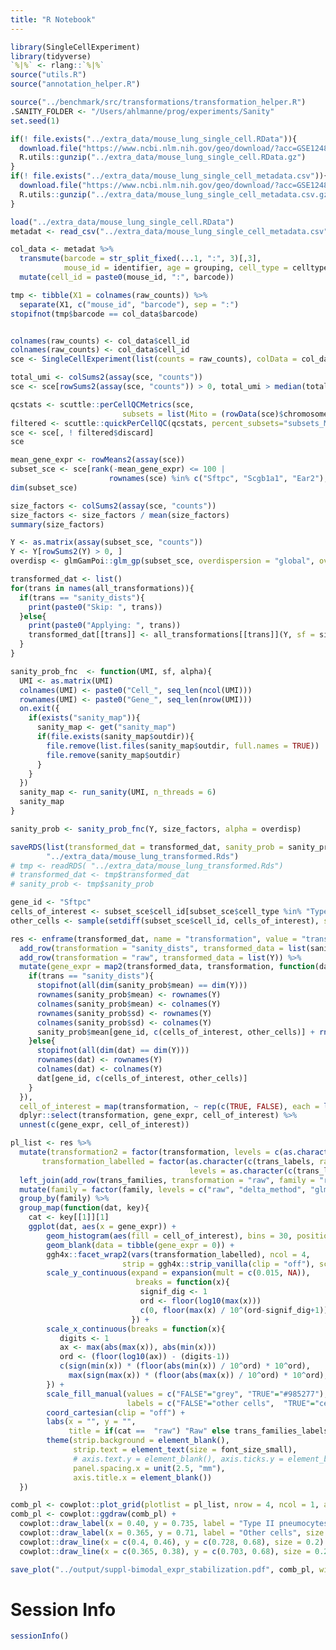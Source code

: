```yaml
---
title: "R Notebook"
---
```





```r
library(SingleCellExperiment)
library(tidyverse)
`%|%` <- rlang::`%|%`
source("utils.R")
source("annotation_helper.R")

source("../benchmark/src/transformations/transformation_helper.R")
.SANITY_FOLDER <- "/Users/ahlmanne/prog/experiments/Sanity"
set.seed(1)
```




```r
if(! file.exists("../extra_data/mouse_lung_single_cell.RData")){
  download.file("https://www.ncbi.nlm.nih.gov/geo/download/?acc=GSE124872&format=file&file=GSE124872%5Fraw%5Fcounts%5Fsingle%5Fcell%2ERData%2Egz", "../extra_data/mouse_lung_single_cell.RData.gz")
  R.utils::gunzip("../extra_data/mouse_lung_single_cell.RData.gz")
}
if(! file.exists("../extra_data/mouse_lung_single_cell_metadata.csv")){
  download.file("https://www.ncbi.nlm.nih.gov/geo/download/?acc=GSE124872&format=file&file=GSE124872%5FAngelidis%5F2018%5Fmetadata%2Ecsv%2Egz", "../extra_data/mouse_lung_single_cell_metadata.csv.gz")
  R.utils::gunzip("../extra_data/mouse_lung_single_cell_metadata.csv.gz")
}

load("../extra_data/mouse_lung_single_cell.RData")
metadat <- read_csv("../extra_data/mouse_lung_single_cell_metadata.csv")

col_data <- metadat %>%
  transmute(barcode = str_split_fixed(...1, ":", 3)[,3],
            mouse_id = identifier, age = grouping, cell_type = celltype) %>%
  mutate(cell_id = paste0(mouse_id, ":", barcode))

tmp <- tibble(X1 = colnames(raw_counts)) %>%
  separate(X1, c("mouse_id", "barcode"), sep = ":")
stopifnot(tmp$barcode == col_data$barcode)


colnames(raw_counts) <- col_data$cell_id
colnames(raw_counts) <- col_data$cell_id
sce <- SingleCellExperiment(list(counts = raw_counts), colData = col_data)

total_umi <- colSums2(assay(sce, "counts"))
sce <- sce[rowSums2(assay(sce, "counts")) > 0, total_umi > median(total_umi) / 10 & total_umi < median(total_umi) * 10]

qcstats <- scuttle::perCellQCMetrics(sce, 
                         subsets = list(Mito = (rowData(sce)$chromosome == "MT") %|% FALSE))
filtered <- scuttle::quickPerCellQC(qcstats, percent_subsets="subsets_Mito_percent")
sce <- sce[, ! filtered$discard]
sce
```





```r
mean_gene_expr <- rowMeans2(assay(sce))
subset_sce <- sce[rank(-mean_gene_expr) <= 100 | 
                      rownames(sce) %in% c("Sftpc", "Scgb1a1", "Ear2"), ]
dim(subset_sce)
```


```r
size_factors <- colSums2(assay(sce, "counts"))
size_factors <- size_factors / mean(size_factors)
summary(size_factors)

Y <- as.matrix(assay(subset_sce, "counts"))
Y <- Y[rowSums2(Y) > 0, ]
overdisp <- glmGamPoi::glm_gp(subset_sce, overdispersion = "global", overdispersion_shrinkage = FALSE, on_disk = FALSE)$overdispersions[1]
```

```r
transformed_dat <- list()
for(trans in names(all_transformations)){
  if(trans == "sanity_dists"){
    print(paste0("Skip: ", trans))
  }else{
    print(paste0("Applying: ", trans))
    transformed_dat[[trans]] <- all_transformations[[trans]](Y, sf = size_factors, alpha = overdisp)
  }
}
```

```r
sanity_prob_fnc  <- function(UMI, sf, alpha){
  UMI <- as.matrix(UMI)
  colnames(UMI) <- paste0("Cell_", seq_len(ncol(UMI)))
  rownames(UMI) <- paste0("Gene_", seq_len(nrow(UMI)))
  on.exit({
    if(exists("sanity_map")){
      sanity_map <- get("sanity_map")
      if(file.exists(sanity_map$outdir)){
        file.remove(list.files(sanity_map$outdir, full.names = TRUE))
        file.remove(sanity_map$outdir)
      }
    }
  })
  sanity_map <- run_sanity(UMI, n_threads = 6)
  sanity_map
}

sanity_prob <- sanity_prob_fnc(Y, size_factors, alpha = overdisp)
```


```r
saveRDS(list(transformed_dat = transformed_dat, sanity_prob = sanity_prob, raw = Y, cell_type = subset_sce$cell_type),
        "../extra_data/mouse_lung_transformed.Rds")
# tmp <- readRDS( "../extra_data/mouse_lung_transformed.Rds")
# transformed_dat <- tmp$transformed_dat
# sanity_prob <- tmp$sanity_prob
```



```r
gene_id <- "Sftpc"
cells_of_interest <- subset_sce$cell_id[subset_sce$cell_type %in% "Type_2_pneumocytes"]
other_cells <- sample(setdiff(subset_sce$cell_id, cells_of_interest), size = length(cells_of_interest), replace = FALSE)

res <- enframe(transformed_dat, name = "transformation", value = "transformed_data") %>%
  add_row(transformation = "sanity_dists", transformed_data = list(sanity_prob)) %>%
  add_row(transformation = "raw", transformed_data = list(Y)) %>%
  mutate(gene_expr = map2(transformed_data, transformation, function(dat, trans){
    if(trans == "sanity_dists"){
      stopifnot(all(dim(sanity_prob$mean) == dim(Y)))
      rownames(sanity_prob$mean) <- rownames(Y)
      colnames(sanity_prob$mean) <- colnames(Y)
      rownames(sanity_prob$sd) <- rownames(Y)
      colnames(sanity_prob$sd) <- colnames(Y)
      sanity_prob$mean[gene_id, c(cells_of_interest, other_cells)] + rnorm(n = length(cells_of_interest) * 2, mean = 0, sd = sanity_prob$sd[gene_id, c(cells_of_interest, other_cells)])
    }else{
      stopifnot(all(dim(dat) == dim(Y)))
      rownames(dat) <- rownames(Y)
      colnames(dat) <- colnames(Y)
      dat[gene_id, c(cells_of_interest, other_cells)]
    }
  }),
  cell_of_interest = map(transformation, ~ rep(c(TRUE, FALSE), each = length(cells_of_interest)))) %>%
  dplyr::select(transformation, gene_expr, cell_of_interest) %>%
  unnest(c(gene_expr, cell_of_interest))
```


```r
pl_list <- res %>%
  mutate(transformation2 = factor(transformation, levels = c(as.character(trans_families$transformation), "raw")),
       transformation_labelled = factor(as.character(c(trans_labels, raw = "Raw")[as.character(transformation2)]), 
                                        levels = as.character(c(trans_labels, raw = "Raw")[c(levels(trans_families$transformation), "raw")]))) %>% 
  left_join(add_row(trans_families, transformation = "raw", family = "raw")) %>%
  mutate(family = factor(family, levels = c("raw", "delta_method", "glm_residual", "latent_expr"))) %>%
  group_by(family) %>%
  group_map(function(dat, key){
    cat <- key[[1]][1]
    ggplot(dat, aes(x = gene_expr)) +
        geom_histogram(aes(fill = cell_of_interest), bins = 30, position = "identity", alpha = 0.6, show.legend = FALSE) +
        geom_blank(data = tibble(gene_expr = 0)) +
        ggh4x::facet_wrap2(vars(transformation_labelled), ncol = 4, 
                         strip = ggh4x::strip_vanilla(clip = "off"), scales ="free", trim_blank = FALSE) +
        scale_y_continuous(expand = expansion(mult = c(0.015, NA)),
                            breaks = function(x){
                             signif_dig <- 1
                             ord <- floor(log10(max(x)))
                             c(0, floor(max(x) / 10^(ord-signif_dig+1)) * 10^(ord-signif_dig+1))
                           }) +
        scale_x_continuous(breaks = function(x){
           digits <- 1
           ax <- max(abs(max(x)), abs(min(x)))
           ord <- (floor(log10(ax)) - (digits-1))
           c(sign(min(x)) * (floor(abs(min(x)) / 10^ord) * 10^ord),
             max(sign(max(x)) * (floor(abs(max(x)) / 10^ord) * 10^ord), 0))
        }) +
        scale_fill_manual(values = c("FALSE"="grey", "TRUE"="#985277"),
                          labels = c("FALSE"="other cells",  "TRUE"="cells of the cell type associated with the marker gene")) +
        coord_cartesian(clip = "off") +
        labs(x = "", y = "", 
             title = if(cat ==  "raw") "Raw" else trans_families_labels[as.character(cat)]) +
        theme(strip.background = element_blank(),
              strip.text = element_text(size = font_size_small),
              # axis.text.y = element_blank(), axis.ticks.y = element_blank(),
              panel.spacing.x = unit(2.5, "mm"),
              axis.title.x = element_blank())
  })

comb_pl <- cowplot::plot_grid(plotlist = pl_list, nrow = 4, ncol = 1, align = "vh", axis = "l", rel_heights = c(1.1, 2, 2, 1.1))
comb_pl <- cowplot::ggdraw(comb_pl) +
  cowplot::draw_label(x = 0.40, y = 0.735, label = "Type II pneumocytes", size = font_size_small) +
  cowplot::draw_label(x = 0.365, y = 0.71, label = "Other cells", size = font_size_small) +
  cowplot::draw_line(x = c(0.4, 0.46), y = c(0.728, 0.68), size = 0.2) +
  cowplot::draw_line(x = c(0.365, 0.38), y = c(0.703, 0.68), size = 0.2)

save_plot("../output/suppl-bimodal_expr_stabilization.pdf", comb_pl, width = 150, height = 160, units = "mm", latex_support = TRUE)
```



# Session Info

```r
sessionInfo()
```
